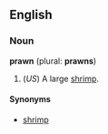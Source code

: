 ==English==
===Noun===
'''prawn''' (plural: '''prawns''')

#(''US'') A large [[shrimp]].

====Synonyms====
*[[shrimp]]